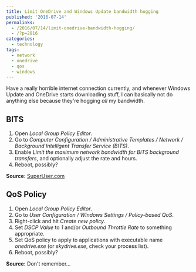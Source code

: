 ---
title: Limit OneDrive and Windows Update bandwidth hogging
published: '2016-07-14'
permalinks:
  - /2016/07/14/limit-onedrive-bandwidth-hogging/
  - /?p=2816
categories:
  - technology
tags:
  - network
  - onedrive
  - qos
  - windows
---

Have a really horrible internet connection currently, and whenever Windows Update and OneDrive starts downloading stuff, I can basically not do anything else because they're hogging _all_ my bandwidth.

## BITS

1. Open <i>Local Group Policy Editor</i>.
1. Go to <i>Computer Configuration / Administrative Templates / Network / Background Intelligent Transfer Service (BITS)</i>.
1. Enable <i>Limit the maximum network bandwidth for BITS background transfers</i>, and optionally adjust the rate and hours.
1. Reboot, possibly?

**Source:** <a href="http://superuser.com/q/1039229/62">SuperUser.com</a>

## QoS Policy

1. Open <i>Local Group Policy Editor</i>.
1. Go to <i>User Configuration / Windows Settings / Policy-based QoS</i>.
1. Right-click and hit <i>Create new policy</i>.
1. Set <i>DSCP Value</i> to <i>1</i> and/or <i>Outbound Throttle Rate</i> to something appropriate.
1. Set QoS policy to apply to applications with executable name <i>onedrive.exe</i> (or <i>skydrive.exe</i>, check your process list).
1. Reboot, possibly?

**Source:** Don't remember...
